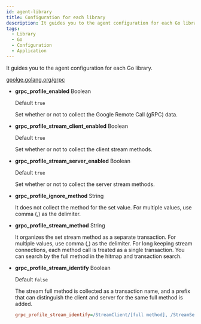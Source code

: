```yaml
---
id: agent-library
title: Configuration for each library
description: It guides you to the agent configuration for each Go library.
tags:
  - Library
  - Go
  - Configuration
  - Application
---
```


It guides you to the agent configuration for each Go library.

[goolge.golang.org/grpc](https://pkg.go.dev/google.golang.org/grpc)

- **grpc_profile_enabled** <span class='type'>Boolean</span>

  Default `true`

  Set whether or not to collect the Google Remote Call (gRPC) data.

- **grpc_profile_stream_client_enabled** <span class='type'>Boolean</span>

  Default `true`

  Set whether or not to collect the client stream methods.

- **grpc_profile_stream_server_enabled** <span class='type'>Boolean</span>

  Default `true`

  Set whether or not to collect the server stream methods.

- **grpc_profile_ignore_method** <span class='type'>String</span>

  It does not collect the method for the set value. For multiple values, use comma (,) as the delimiter.

- **grpc_profile_stream_method** <span class='type'>String</span>

  It organizes the set stream method as a separate transaction. For multiple values, use comma (,) as the delimiter. For long keeping stream connections, each method call is treated as a single transaction. You can search by the full method in the hitmap and transaction search.

- **grpc_profile_stream_identify** <span class='type'>Boolean</span>

  Default `false`

  The stream full method is collected as a transaction name, and a prefix that can distinguish the client and server for the same full method is added.

  ```ini title='whatap.conf'
  grpc_profile_stream_identify=/StreamClient/[full method], /StreamServer/[full method]
  ```
